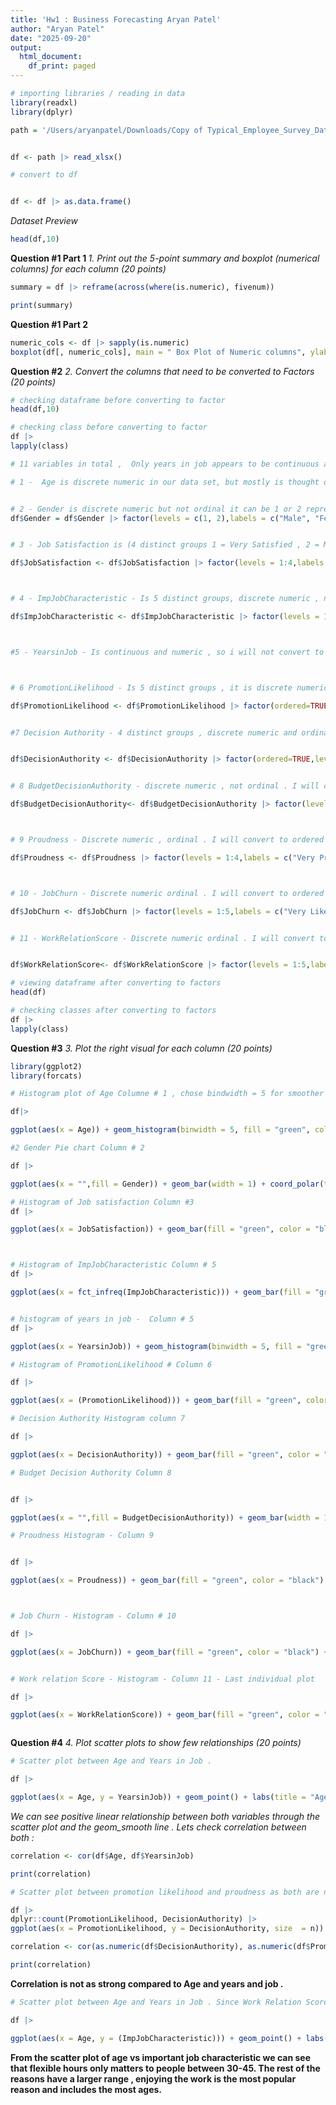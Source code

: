 ```yaml
---
title: 'Hw1 : Business Forecasting Aryan Patel'
author: "Aryan Patel"
date: "2025-09-20"
output:
  html_document:
    df_print: paged
---
```

```r
# importing libraries / reading in data 
library(readxl)
library(dplyr)

path = '/Users/aryanpatel/Downloads/Copy of Typical_Employee_Survey_Data.xlsx'


df <- path |> read_xlsx()

# convert to df 


df <- df |> as.data.frame()

```

*Dataset Preview *
```r
head(df,10)
```


**Question #1 Part 1 **
*1. Print out the 5-point summary and boxplot (numerical columns) for each column (20 points)*

```r
summary = df |> reframe(across(where(is.numeric), fivenum))

print(summary)
```
**Question #1 Part 2 **

```r
numeric_cols <- df |> sapply(is.numeric)
boxplot(df[, numeric_cols], main = " Box Plot of Numeric columns", ylab = "Value",cex.axis = 0.5,las = 2)
```




**Question #2**
*2. Convert the columns that need to be converted to Factors (20 points)*

```r
# checking dataframe before converting to factor
head(df,10)
```

```r
# checking class before converting to factor 
df |>
lapply(class)
```


```r
# 11 variables in total ,  Only years in job appears to be continuous and numeric . The rest of the columns all appear to be numeric discrete . The columns that are numeric discrete and ordinal I will convert into ordered factors . The columns that are numeric discrete but do not provide ordinal information I will keep as unordered factors. And since year in job is continuous and numeric I will not convert to factor . Age will also not be converted to ordered factor as it is mostly thought of as continuous and does not have few unique values 

# 1 -  Age is discrete numeric in our data set, but mostly is thought of as continuous and so I will not make into factor or ordered factor , and it does not have only a few unique values so I will keep as is 


# 2 - Gender is discrete numeric but not ordinal it can be 1 or 2 representing distinct groups (1 = Male , 2 = Female) so I will convert to un ordered factor and add the corresponding labels 
df$Gender = df$Gender |> factor(levels = c(1, 2),labels = c("Male", "Female"))


# 3 - Job Satisfaction is (4 distinct groups 1 = Very Satisfied , 2 = Moderately Satisfied , 3 = A Little Dissatisfied , 4 = Very Dissatisfied) although it is ordinal and discrete numeric,  it is not continuous, and has only a few distinct value ,  so this can be made into an ordered factor  

df$JobSatisfaction <- df$JobSatisfaction |> factor(levels = 1:4,labels = c("Very Satisfied", "Moderately Satisfied","A Little Dissatisfied ","Very Dissatisfied"),ordered = TRUE)



# 4 - ImpJobCharacteristic - Is 5 distinct groups, discrete numeric , not ordinal , representing which is most important to the employee (1 = High Incomes , 2 = No danger of being fired , 3 = Flexible hours , 4 = Opportunities for Advacement , 5 = Enjoying the work) . So I will make this into unordered factor

df$ImpJobCharacteristic <- df$ImpJobCharacteristic |> factor(levels = 1:5,labels = c("High Income","No Danger of Being Fired","Flexible Hours","Opportunities for Advancement","Enjoying the Work"))



#5 - YearsinJob - Is continuous and numeric , so i will not convert to factor or ordered factor and leave as is . 



# 6 PromotionLikelihood - Is 5 distinct groups , it is discrete numeric and ordinal . I will convert to ordered factor . (1 = Very Likely , 2 = Likely , 3 = Not Sure , 4 = Unlikely , 5 = Very Unlikely)

df$PromotionLikelihood <- df$PromotionLikelihood |> factor(ordered=TRUE,levels = 1:5,labels = c("Very Likely","Likely","Not Sure","Unlikely","Very Unlikely"))


#7 Decision Authority - 4 distinct groups , discrete numeric and ordinal . I will convert to ordered factor . (1 = Always , 2 = Much of the time , 3 = Sometimes , 4 = Never)


df$DecisionAuthority <- df$DecisionAuthority |> factor(ordered=TRUE,levels = 1:4,labels = c("Always","Much of the Time","Sometimes","Never"))


# 8 BudgetDecisionAuthority - discrete numeric , not ordinal . I will convert to unordered factor (1 =Yes  , 2 = No)

df$BudgetDecisionAuthority<- df$BudgetDecisionAuthority |> factor(levels = 1:2,labels = c("Yes","No"))



# 9 Proudness - Discrete numeric , ordinal . I will convert to ordered factor (1 = Very Proud , 2 = Somewhat Proud , 3 = Indifferent , 4 = Not At All Proud)

df$Proudness <- df$Proudness |> factor(levels = 1:4,labels = c("Very Proud","Somewhat Proud","Indifferent","Not At All Proud"),ordered=TRUE)



# 10 - JobChurn - Discrete numeric ordinal . I will convert to ordered factor (1 = Very Likely , 2 = Likely , 3 = Not sure , 4 = Unlikely , 5 = Very Unlikely)

df$JobChurn <- df$JobChurn |> factor(levels = 1:5,labels = c("Very Likely","Likely","Not Sure", "Unlikely","Very Unlikely"),ordered=TRUE)


# 11 - WorkRelationScore - Discrete numeric ordinal . I will convert to ordered factor (1 = Very good , 2 = Good , 3 = So So , 4 = Bad , 5 = Very Bad )


df$WorkRelationScore<- df$WorkRelationScore |> factor(levels = 1:5,labels = c("Very Good","Good","So So","Bad","Very Bad"),ordered=TRUE)

```




```r
# viewing dataframe after converting to factors 
head(df)
```

```r
# checking classes after converting to factors 
df |>
lapply(class)
```


**Question #3**
*3. Plot the right visual for each column (20 points)*
```r
library(ggplot2)
library(forcats)
```



```r
# Histogram plot of Age Columne # 1 , chose bindwidth = 5 for smoother bins 

df|>

ggplot(aes(x = Age)) + geom_histogram(binwidth = 5, fill = "green", color = "black") + labs(title = "Age Histogram", x = "Age", y = "Count") + scale_x_continuous(breaks = seq(0, 70, by = 5)) + theme_dark() 

```



```r
#2 Gender Pie chart Column # 2 

df |>

ggplot(aes(x = "",fill = Gender)) + geom_bar(width = 1) + coord_polar(theta = "y") + labs(title ="Gender Pie Chart",subtitle = "Male vs Female") + theme_linedraw() + geom_text(aes(label = after_stat(count)),stat = "count",position = position_stack(vjust = 0.5))


```







```r
# Histogram of Job satisfaction Column #3
df |>

ggplot(aes(x = JobSatisfaction)) + geom_bar(fill = "green", color = "black") + geom_text(stat = "count", aes(label = after_stat(count), y = after_stat(count)), vjust = -0.3) + labs(title = "Job Satisfaction Distribution", x = "Satisfaction Level", y = "Count") + theme_dark()




```


```r
# Histogram of ImpJobCharacteristic Column # 5 
df |>

ggplot(aes(x = fct_infreq(ImpJobCharacteristic))) + geom_bar(fill = "green", color = "black") + geom_text(stat = "count", aes(label = after_stat(count), y = after_stat(count)), vjust = -0.3) + labs(title = "Important Job Characteristic Histogram", x = "Characteristic", y = "Count") + theme_dark() + theme(axis.text.x = element_text(size = 6))



```



```r
# histogram of years in job -  Column # 5 
df |>

ggplot(aes(x = YearsinJob)) + geom_histogram(binwidth = 5, fill = "green", color = "black") +labs(title = "Years in Job", x = "Years", y = "Count") + scale_x_continuous(breaks = seq(0, 70, by = 5)) + theme_dark()
```


```r
# Histogram of PromotionLikelihood # Column 6

df |>

ggplot(aes(x = (PromotionLikelihood))) + geom_bar(fill = "green", color = "black") + geom_text(stat = "count", aes(label = after_stat(count), y = after_stat(count)), vjust = -0.3) + labs(title = "Promotion Likelihood", x = "Likelihood", y = "Count") + theme_dark()

```



```r
# Decision Authority Histogram column 7 

df |>

ggplot(aes(x = DecisionAuthority)) + geom_bar(fill = "green", color = "black") + geom_text(stat = "count", aes(label = after_stat(count), y = after_stat(count)), vjust = -0.3) + labs(title = "Decision Authority", x = "Authority Level", y = "Count") + theme_dark()

```


```r
# Budget Decision Authority Column 8


df |>

ggplot(aes(x = "",fill = BudgetDecisionAuthority)) + geom_bar(width = 1) + coord_polar(theta = "y") + labs(title ="Budget Decision Authority Pie Chart",subtitle = "Yes vs No") + theme_linedraw() + geom_text(aes(label = after_stat(count)),stat = "count",position = position_stack(vjust = 0.5))

```



```r
# Proudness Histogram - Column 9 


df |>

ggplot(aes(x = Proudness)) + geom_bar(fill = "green", color = "black") + geom_text(stat = "count", aes(label = after_stat(count), y = after_stat(count)), vjust = -0.3) + labs(title = "Proudness", x = "Level", y = "Count") + theme_dark()




```


```r
# Job Churn - Histogram - Column # 10 

df |>

ggplot(aes(x = JobChurn)) + geom_bar(fill = "green", color = "black") + geom_text(stat = "count", aes(label = after_stat(count), y = after_stat(count)), vjust = -0.3) + labs(title = "Job Churn", x = "Level", y = "Count") + theme_dark()



```



```r
# Work relation Score - Histogram - Column 11 - Last individual plot 

df |>

ggplot(aes(x = WorkRelationScore)) + geom_bar(fill = "green", color = "black") + geom_text(stat = "count", aes(label = after_stat(count), y = after_stat(count)), vjust = -0.3) + labs(title = "Work Relation Score", x = "Level", y = "Count") + theme_dark()



```

**Question #4**
*4. Plot scatter plots to show few relationships (20 points)*

```r

# Scatter plot between Age and Years in Job . 

df |>

ggplot(aes(x = Age, y = YearsinJob)) + geom_point() + labs(title = "Age vs Salary",x = "Age",y = "Years in Job") +  geom_smooth(method = "lm", se = TRUE, color = "red") + theme_dark()

```
*We can see positive linear relationship between both variables through the scatter plot and the geom_smooth line . Lets check correlation between both : *


```r
correlation <- cor(df$Age, df$YearsinJob)

print(correlation)
```

```r

# Scatter plot between promotion likelihood and proudness as both are numeric discrete I will use Bubble Plot for the scatter plot as other wise it would just show as a grid . Much of the time decision authority with promotion likely , Sometimes Decision Authority and Unlikely Promotion Authority , and Sometimes Decision Authority and Promotion Likelihood are the most common combinations from the bubble scatter plot. 

df |>
dplyr::count(PromotionLikelihood, DecisionAuthority) |>
ggplot(aes(x = PromotionLikelihood, y = DecisionAuthority, size  = n)) + geom_point(alpha = 0.9, color = "red") + labs(title = "Bubble Scatter Plot: Promotion Likelihood vs Decision Authority")

```
```r

correlation <- cor(as.numeric(df$DecisionAuthority), as.numeric(df$PromotionLikelihood))

print(correlation)

```

**Correlation is not as strong compared to Age and years and job .**





```r

# Scatter plot between Age and Years in Job . Since Work Relation Score is numeric discrete , values on y axis will always fall directly on a line .

df |>

ggplot(aes(x = Age, y = (ImpJobCharacteristic))) + geom_point() + labs(title = "Age vs Imp Job Characteristic",x = "Age",y = "Important Job Characteristic") +  theme_dark()

```
**From the scatter plot of age vs important job characteristic we can see that flexible hours only matters to people between 30-45. The rest of the reasons have a larger range , enjoying the work is the most popular reason and includes the most ages.**






